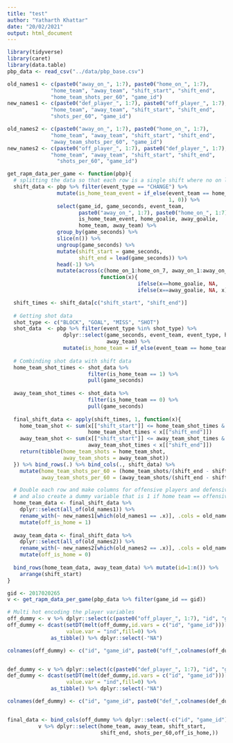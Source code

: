 ---
title: "test"
author: "Yatharth Khattar"
date: "20/02/2021"
output: html_document
---

```{r message=FALSE}
library(tidyverse)
library(caret)
library(data.table)
pbp_data <- read_csv("../data/pbp_base.csv")
```

```{r}
old_names1 <- c(paste0("away_on_", 1:7), paste0("home_on_", 1:7),
              "home_team", "away_team", "shift_start", "shift_end",
              "home_team_shots_per_60", "game_id")
new_names1 <- c(paste0("def_player_", 1:7), paste0("off_player_", 1:7),
              "home_team", "away_team", "shift_start", "shift_end",
              "shots_per_60", "game_id")

old_names2 <- c(paste0("away_on_", 1:7), paste0("home_on_", 1:7),
              "home_team", "away_team", "shift_start", "shift_end",
              "away_team_shots_per_60", "game_id")
new_names2 <- c(paste0("off_player_", 1:7), paste0("def_player_", 1:7),
              "home_team", "away_team", "shift_start", "shift_end",
                "shots_per_60", "game_id")

get_rapm_data_per_game <- function(pbp){
  # splitting the data so that each row is a single shift where no on leaves the ice
  shift_data <- pbp %>% filter(event_type == "CHANGE") %>% 
                mutate(is_home_team_event = if_else(event_team == home_team, 
                                                    1, 0)) %>% 
                select(game_id, game_seconds, event_team, 
                       paste0("away_on_", 1:7), paste0("home_on_", 1:7), 
                       is_home_team_event, home_goalie, away_goalie, 
                       home_team, away_team) %>% 
                group_by(game_seconds) %>% 
                slice(n()) %>% 
                ungroup(game_seconds) %>% 
                mutate(shift_start = game_seconds,
                       shift_end = lead(game_seconds)) %>%   
                head(-1) %>% 
                mutate(across(c(home_on_1:home_on_7, away_on_1:away_on_7), 
                              function(x){
                                          ifelse(x==home_goalie, NA, 
                                          ifelse(x==away_goalie, NA, x))})) 

  shift_times <- shift_data[c("shift_start", "shift_end")]
  
  # Getting shot data
  shot_type <- c("BLOCK", "GOAL", "MISS", "SHOT")
  shot_data  <- pbp %>% filter(event_type %in% shot_type) %>% 
                  dplyr::select(game_seconds, event_team, event_type, home_team,
                                away_team) %>% 
                  mutate(is_home_team = if_else(event_team == home_team, 1, 0))
  
  # Combinding shot data with shift data
  home_team_shot_times <- shot_data %>% 
                          filter(is_home_team == 1) %>% 
                          pull(game_seconds)
    
  away_team_shot_times <- shot_data %>% 
                          filter(is_home_team == 0) %>% 
                          pull(game_seconds)
  
  final_shift_data <- apply(shift_times, 1, function(x){
    home_team_shot <- sum(x[["shift_start"]] <= home_team_shot_times &
                          home_team_shot_times < x[["shift_end"]])
    away_team_shot <- sum(x[["shift_start"]] <= away_team_shot_times &
                          away_team_shot_times < x[["shift_end"]])
    return(tibble(home_team_shots = home_team_shot, 
                  away_team_shots = away_team_shot))
  }) %>% bind_rows(.) %>% bind_cols(., shift_data) %>% 
    mutate(home_team_shots_per_60 = (home_team_shots/(shift_end - shift_start))*3600,
           away_team_shots_per_60 = (away_team_shots/(shift_end - shift_start))*3600)

  # Double each row and make columns for offensive players and defensive players
  # and also create a dummy variable that is 1 if home team == offensive team
  home_team_data <- final_shift_data %>%
    dplyr::select(all_of(old_names1)) %>%
    rename_with(~ new_names1[which(old_names1 == .x)], .cols = old_names1) %>% 
    mutate(off_is_home = 1)
  
  away_team_data <- final_shift_data %>% 
    dplyr::select(all_of(old_names2)) %>%
    rename_with(~ new_names2[which(old_names2 == .x)], .cols = old_names2) %>% 
    mutate(off_is_home = 0)
  
  bind_rows(home_team_data, away_team_data) %>% mutate(id=1:n()) %>%
    arrange(shift_start)
}

gid <- 2017020265
v <- get_rapm_data_per_game(pbp_data %>% filter(game_id == gid))

# Multi hot encoding the player variables
off_dummy <- v %>% dplyr::select(c(paste0("off_player_", 1:7), "id", "game_id")) %>% setDT()
off_dummy <- dcast(setDT(melt(off_dummy,id.vars = c("id", "game_id")))[,ind:=1], id+game_id~value, 
                   value.var = "ind",fill=0) %>%
              as_tibble() %>% dplyr::select(-"NA")

colnames(off_dummy) <- c("id", "game_id", paste0("off_",colnames(off_dummy)[3:length(off_dummy)])) 


def_dummy <- v %>% dplyr::select(c(paste0("def_player_", 1:7), "id", "game_id")) %>% setDT()
def_dummy <- dcast(setDT(melt(def_dummy,id.vars = c("id", "game_id")))[,ind:=1], id+game_id~value, 
                   value.var = "ind",fill=0) %>%
              as_tibble() %>% dplyr::select(-"NA")

colnames(def_dummy) <- c("id", "game_id", paste0("def_",colnames(def_dummy)[3:length(def_dummy)])) 


final_data <- bind_cols(off_dummy %>% dplyr::select(-c("id", "game_id")), def_dummy, 
          v %>% dplyr::select(home_team, away_team, shift_start, 
                              shift_end, shots_per_60,off_is_home,))
```










